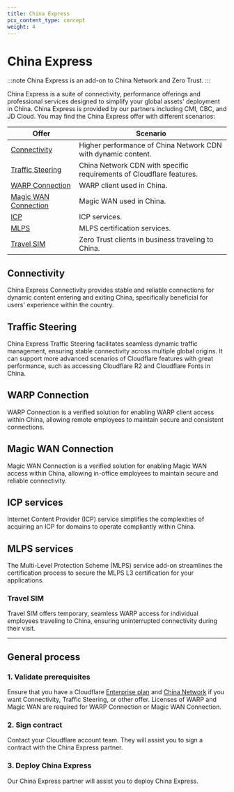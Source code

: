 ```yaml
---
title: China Express
pcx_content_type: concept
weight: 4
---
```


# China Express

:::note
China Express is an add-on to China Network and Zero Trust.
:::

China Express is a suite of connectivity, performance offerings and professional services designed to simplify your global assets' deployment in China. China Express is provided by our partners including CMI, CBC, and JD Cloud. You may find the China Express offer with different scenarios:

| Offer                                         | Scenario                                                             |
| --------------------------------------------- | -------------------------------------------------------------------- |
| [Connectivity](#connectivity)                 | Higher performance of China Network CDN with dynamic content.        |
| [Traffic Steering](#traffic-steering)         | China Network CDN with specific requirements of Cloudflare features. |
| [WARP Connection](#warp-connection)           | WARP client used in China.                                           |
| [Magic WAN Connection](#magic-wan-connection) | Magic WAN used in China.                                             |
| [ICP](#icp-services)                          | ICP services.                                                        |
| [MLPS](#mlps-services)                        | MLPS certification services.                                         |
| [Travel SIM](#mlps-services)                  | Zero Trust clients in business traveling to China.                   |

## Connectivity

China Express Connectivity provides stable and reliable connections for dynamic content entering and exiting China, specifically beneficial for users' experience within the country.

## Traffic Steering

China Express Traffic Steering facilitates seamless dynamic traffic management, ensuring stable connectivity across multiple global origins. It can support more advanced scenarios of Cloudflare features with great performance, such as accessing Cloudflare R2 and Cloudflare Fonts in China.

## WARP Connection

WARP Connection is a verified solution for enabling WARP client access within China, allowing remote employees to maintain secure and consistent connections.

## Magic WAN Connection

Magic WAN Connection is a verified solution for enabling Magic WAN access within China, allowing in-office employees to maintain secure and reliable connectivity.

## ICP services

Internet Content Provider (ICP) service simplifies the complexities of acquiring an ICP for domains to operate compliantly within China.

## MLPS services

The Multi-Level Protection Scheme (MLPS) service add-on streamlines the certification process to secure the MLPS L3 certification for your applications.

### Travel SIM

Travel SIM offers temporary, seamless WARP access for individual employees traveling to China, ensuring uninterrupted connectivity during their visit.

---

## General process

### 1. Validate prerequisites

Ensure that you have a Cloudflare [Enterprise plan](https://www.cloudflare.com/plans/enterprise/) and [China Network](/china-network/) if you want Connectivity, Traffic Steering, or other offer. Licenses of WARP and Magic WAN are required for WARP Connection or Magic WAN Connection.

### 2. Sign contract

Contact your Cloudflare account team. They will assist you to sign a contract with the China Express partner.

### 3. Deploy China Express

Our China Express partner will assist you to deploy China Express.
